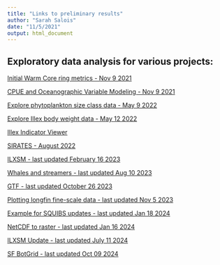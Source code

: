 ```yaml
---
title: "Links to preliminary results"
author: "Sarah Salois"
date: "11/5/2021"
output: html_document
---
```

  
  <!-- ADD LINKS BELOW, note, using the RMD link syntax will open the presentation in the same tab, which is annoying. Use the html with the "_blank" to fix that behavior --> 
  
## Exploratory data analysis for various projects:
  
<a href="https://ssalois1.github.io/preliminary_results/calc_dist_to_wcr.html" target="_blank"> Initial Warm Core ring metrics - Nov 9 2021 </a>
  
  
<a href="https://ssalois1.github.io/preliminary_results/analyze_pulse_with_env.html" target="_blank"> CPUE and Oceanographic Variable Modeling - Nov 9 2021 </a>  


<a href="https://ssalois1.github.io/preliminary_results/viz_phyto_size_class.html" target="_blank"> Explore phytoplankton size class data - May 9 2022 </a>
 
 
 <a href="https://ssalois1.github.io/preliminary_results/viz_phyto_size_class.html" target="_blank"> Explore Illex body weight data - May 12 2022 </a>
 
 
 <a href="https://ssalois1.github.io/preliminary_results/view_weekly_indicators.html" target="_blank"> Illex Indicator Viewer </a>
 
 
 <a href="https://ssalois1.github.io/preliminary_results/sirates_2022_data_viz.html" target="_blank"> SIRATES - August 2022 </a>
 
 
 <a href="https://ssalois1.github.io/preliminary_results/ilxsm_stats_and_maps.html" target="_blank"> ILXSM - last updated February 16 2023 </a>
  
  <a href="https://ssalois1.github.io/preliminary_results/viz_whale_data_exp.html" target="_blank"> Whales and streamers - last updated Aug 10 2023 </a>
 
 <a href="https://ssalois1.github.io/preliminary_results/explore_larval_ctd_data.html" target="_blank"> GTF - last updated October 26 2023 </a>
   

 <a href="https://ssalois1.github.io/preliminary_results/plot_squibs_in_space.html" target="_blank"> Plotting longfin fine-scale data - last updated Nov 5 2023 </a>


 <a href="https://ssalois1.github.io/preliminary_results/2024-01-21_squibs_biweekly_update.html" target="_blank"> Example for SQUIBS updates - last updated Jan 18 2024 </a>


 <a href="https://ssalois1.github.io/preliminary_results/netcdf_to_raster_tutorial_terra.html" target="_blank"> NetCDF to raster - last updated Jan 16 2024 </a>


 <a href="https://ssalois1.github.io/preliminary_results/ilxsm_update.html" target="_blank"> ILXSM Update - last updated July 11 2024 </a>  
 
 
 <a href="https://ssalois1.github.io/preliminary_results/pull_bin_bt_data.html" target="_blank"> SF BotGrid - last updated Oct 09 2024 </a>  
 
 
 
 